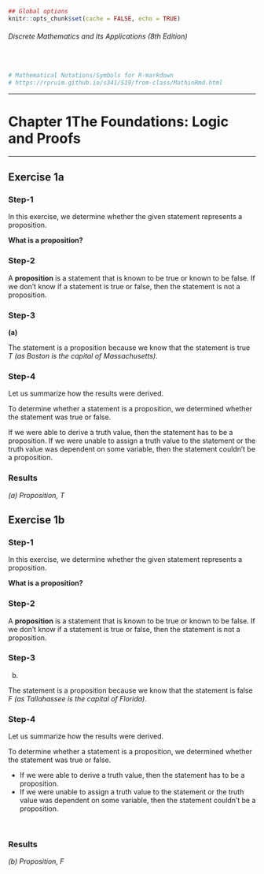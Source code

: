 
```r
## Global options
knitr::opts_chunk$set(cache = FALSE, echo = TRUE)
```
###### Discrete Mathematics and Its Applications (8th Edition)
<br>

```r
# Mathematical Notations/Symbols for R-markdown
# https://rpruim.github.io/s341/S19/from-class/MathinRmd.html
```

<hr>

# Chapter 1The Foundations: Logic and Proofs
<hr>

## Exercise 1a {.tabset .tabset-fade}

### Step-1

In this exercise, we determine whether the given statement represents a proposition.

**What is a proposition?**



### Step-2

A **proposition** is a statement that is known to be true or known to be false. If we don't know if a statement is true or false, then the statement is not a proposition.



### Step-3

**(a)**

The statement is a proposition because we know that the statement is true 
$T$ *(as Boston is the capital of Massachusetts)*.



### Step-4

Let us summarize how the results were derived.

To determine whether a statement is a proposition, we determined whether the statement was true or false.

If we were able to derive a truth value, then the statement has to be a proposition.
If we were unable to assign a truth value to the statement or the truth value was dependent on some variable, then the statement couldn't be a proposition.



### Results

*(a) Proposition, $T$*




## Exercise 1b {.tabset .tabset-fade}

### Step-1

In this exercise, we determine whether the given statement represents a proposition.

**What is a proposition?**



### Step-2

A **proposition** is a statement that is known to be true or known to be false. If we don't know if a statement is true or false, then the statement is not a proposition.



### Step-3

(b)

The statement is a proposition because we know that the statement is false $F$ *(as Tallahassee is the capital of Florida)*.



### Step-4

Let us summarize how the results were derived.

To determine whether a statement is a proposition, we determined whether the statement was true or false.

  - If we were able to derive a truth value, then the statement has to be a proposition.
  - If we were unable to assign a truth value to the statement or the truth value was dependent on some variable, then the statement couldn't be a proposition.

<br>

### Results

*(b) Proposition, $F$*


